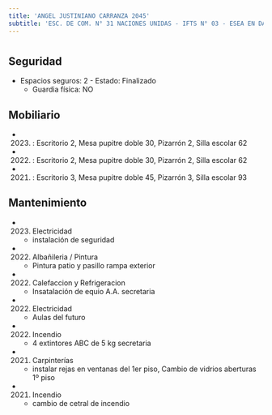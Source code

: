 ```yaml
---
title: 'ANGEL JUSTINIANO CARRANZA 2045'
subtitle: 'ESC. DE COM. N° 31 NACIONES UNIDAS - IFTS N° 03 - ESEA EN DANZA MASTRAZZI CURSO VOCACIONAL DE DANZA Y EXPRESIÓN CORPORAL JUVENIL N° 04'
---
```


#


## Seguridad

*  Espacios seguros: 2 - Estado: Finalizado 
    + Guardia física: NO





## Mobiliario

*  (2023) : Escritorio 2, Mesa pupitre doble 30, Pizarrón 2, Silla escolar 62 

*  (2022) : Escritorio 2, Mesa pupitre doble 30, Pizarrón 2, Silla escolar 62 

*  (2021) : Escritorio 3, Mesa pupitre doble 45, Pizarrón 3, Silla escolar 93 





## Mantenimiento

*  (2023) Electricidad 
    + instalación de seguridad

*  (2022) Albañileria / Pintura 
    + Pintura patio y pasillo rampa exterior

*  (2022) Calefaccion y Refrigeracion 
    + Insatalación de equio A.A. secretaria

*  (2022) Electricidad 
    + Aulas del futuro

*  (2022) Incendio 
    + 4 extintores ABC de 5 kg secretaria

*  (2021) Carpinterías 
    + instalar rejas en ventanas del 1er piso, Cambio de vidrios aberturas 1º piso

*  (2021) Incendio 
    + cambio de cetral de incendio



